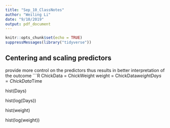 ```yaml
---
title: "Sep_10_ClassNotes"
author: "Weiling Li"
date: "9/10/2019"
output: pdf_document
---
```


```r
knitr::opts_chunk$set(echo = TRUE)
suppressMessages(library("tidyverse"))
```
## Centering and scaling predictors  
provide more control on the predictors thus results in better interpretation of the outcome
```R
ChickData = ChickWeight
weight = ChickData$weight
Days = ChickData$Time

hist(Days)

hist(log(Days))

hist(weight)

hist(log(weight))
